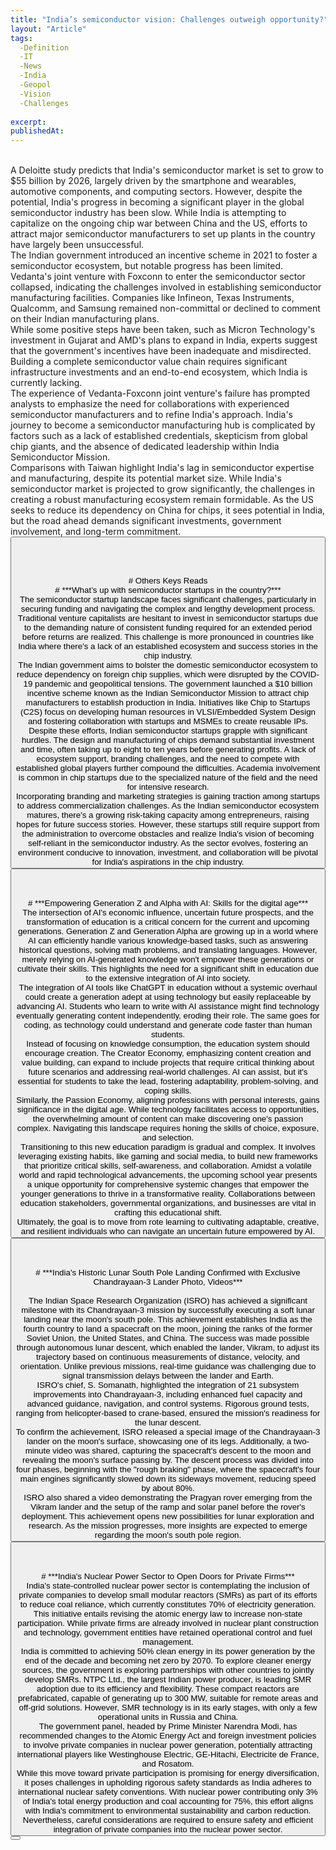 ```yaml
---
title: "India’s semiconductor vision: Challenges outweigh opportunity?"
layout: "Article"
tags: 
  -Definition
  -IT
  -News
  -India 
  -Geopol
  -Vision
  -Challenges
  
excerpt:
publishedAt:
---
```

<br/>
A Deloitte study predicts that India's semiconductor market is set to grow to $55 billion by 2026, largely driven by the smartphone and wearables, automotive components, and computing sectors. However, despite the potential, India's progress in becoming a significant player in the global semiconductor industry has been slow. While India is attempting to capitalize on the ongoing chip war between China and the US, efforts to attract major semiconductor manufacturers to set up plants in the country have largely been unsuccessful.
<br/>
The Indian government introduced an incentive scheme in 2021 to foster a semiconductor ecosystem, but notable progress has been limited. Vedanta's joint venture with Foxconn to enter the semiconductor sector collapsed, indicating the challenges involved in establishing semiconductor manufacturing facilities. Companies like Infineon, Texas Instruments, Qualcomm, and Samsung remained non-committal or declined to comment on their Indian manufacturing plans.
<br/>
While some positive steps have been taken, such as Micron Technology's investment in Gujarat and AMD's plans to expand in India, experts suggest that the government's incentives have been inadequate and misdirected. Building a complete semiconductor value chain requires significant infrastructure investments and an end-to-end ecosystem, which India is currently lacking.
<br/>
The experience of Vedanta-Foxconn joint venture's failure has prompted analysts to emphasize the need for collaborations with experienced semiconductor manufacturers and to refine India's approach. India's journey to become a semiconductor manufacturing hub is complicated by factors such as a lack of established credentials, skepticism from global chip giants, and the absence of dedicated leadership within India Semiconductor Mission.
<br/>
Comparisons with Taiwan highlight India's lag in semiconductor expertise and manufacturing, despite its potential market size. While India's semiconductor market is projected to grow significantly, the challenges in creating a robust manufacturing ecosystem remain formidable. As the US seeks to reduce its dependency on China for chips, it sees potential in India, but the road ahead demands significant investments, government involvement, and long-term commitment.
<br/>
<Button
  address="https://telecom.economictimes.indiatimes.com/news/devices/softbank-backed-chip-designer-arm-reveals-filing-for-blockbuster-u-s-ipo/102922609"
  text="Source"
/>
<br/>
<br/>
<br/>
<br/>
# Others Keys Reads
<br/>
# ***What’s up with semiconductor startups in the country?***
<br/>
The semiconductor startup landscape faces significant challenges, particularly in securing funding and navigating the complex and lengthy development process. Traditional venture capitalists are hesitant to invest in semiconductor startups due to the demanding nature of consistent funding required for an extended period before returns are realized. This challenge is more pronounced in countries like India where there's a lack of an established ecosystem and success stories in the chip industry.
<br/>
The Indian government aims to bolster the domestic semiconductor ecosystem to reduce dependency on foreign chip supplies, which were disrupted by the COVID-19 pandemic and geopolitical tensions. The government launched a $10 billion incentive scheme known as the Indian Semiconductor Mission to attract chip manufacturers to establish production in India. Initiatives like Chip to Startups (C2S) focus on developing human resources in VLSI/Embedded System Design and fostering collaboration with startups and MSMEs to create reusable IPs.
<br/>
Despite these efforts, Indian semiconductor startups grapple with significant hurdles. The design and manufacturing of chips demand substantial investment and time, often taking up to eight to ten years before generating profits. A lack of ecosystem support, branding challenges, and the need to compete with established global players further compound the difficulties. Academia involvement is common in chip startups due to the specialized nature of the field and the need for intensive research.
<br/>
Incorporating branding and marketing strategies is gaining traction among startups to address commercialization challenges. As the Indian semiconductor ecosystem matures, there's a growing risk-taking capacity among entrepreneurs, raising hopes for future success stories. However, these startups still require support from the administration to overcome obstacles and realize India's vision of becoming self-reliant in the semiconductor industry. As the sector evolves, fostering an environment conducive to innovation, investment, and collaboration will be pivotal for India's aspirations in the chip industry.
<br/>
<Button
  address="https://telecom.economictimes.indiatimes.com/news/devices/in-depth-whats-up-with-semiconductor-startups-in-the-country/102094347"
  text="Source"
/>
<br/>
<br/>
<br/>
# ***Empowering Generation Z and Alpha with AI: Skills for the digital age***
<br/>
The intersection of AI's economic influence, uncertain future prospects, and the transformation of education is a critical concern for the current and upcoming generations. Generation Z and Generation Alpha are growing up in a world where AI can efficiently handle various knowledge-based tasks, such as answering historical questions, solving math problems, and translating languages. However, merely relying on AI-generated knowledge won't empower these generations or cultivate their skills. This highlights the need for a significant shift in education due to the extensive integration of AI into society.
<br/>
The integration of AI tools like ChatGPT in education without a systemic overhaul could create a generation adept at using technology but easily replaceable by advancing AI. Students who learn to write with AI assistance might find technology eventually generating content independently, eroding their role. The same goes for coding, as technology could understand and generate code faster than human students.
<br/>
Instead of focusing on knowledge consumption, the education system should encourage creation. The Creator Economy, emphasizing content creation and value building, can expand to include projects that require critical thinking about future scenarios and addressing real-world challenges. AI can assist, but it's essential for students to take the lead, fostering adaptability, problem-solving, and coping skills.
<br/>
Similarly, the Passion Economy, aligning professions with personal interests, gains significance in the digital age. While technology facilitates access to opportunities, the overwhelming amount of content can make discovering one's passion complex. Navigating this landscape requires honing the skills of choice, exposure, and selection.
<br/>
Transitioning to this new education paradigm is gradual and complex. It involves leveraging existing habits, like gaming and social media, to build new frameworks that prioritize critical skills, self-awareness, and collaboration. Amidst a volatile world and rapid technological advancements, the upcoming school year presents a unique opportunity for comprehensive systemic changes that empower the younger generations to thrive in a transformative reality. Collaborations between education stakeholders, governmental organizations, and businesses are vital in crafting this educational shift.
<br/>
Ultimately, the goal is to move from rote learning to cultivating adaptable, creative, and resilient individuals who can navigate an uncertain future empowered by AI.
<br/>
<Button
  address="https://telecom.economictimes.indiatimes.com/news/devices/in-depth-whats-up-with-semiconductor-startups-in-the-country/102094347"
  text="Source"
/>
<br/>
<br/>
<br/>
# ***India's Historic Lunar South Pole Landing Confirmed with Exclusive Chandrayaan-3 Lander Photo, Videos***
<br/>
<Youtube id= "evdXcsw0rkI"/>
<br/>
The Indian Space Research Organization (ISRO) has achieved a significant milestone with its Chandrayaan-3 mission by successfully executing a soft lunar landing near the moon's south pole. This achievement establishes India as the fourth country to land a spacecraft on the moon, joining the ranks of the former Soviet Union, the United States, and China. The success was made possible through autonomous lunar descent, which enabled the lander, Vikram, to adjust its trajectory based on continuous measurements of distance, velocity, and orientation. Unlike previous missions, real-time guidance was challenging due to signal transmission delays between the lander and Earth.
<br/>
ISRO's chief, S. Somanath, highlighted the integration of 21 subsystem improvements into Chandrayaan-3, including enhanced fuel capacity and advanced guidance, navigation, and control systems. Rigorous ground tests, ranging from helicopter-based to crane-based, ensured the mission's readiness for the lunar descent.
<br/>
To confirm the achievement, ISRO released a special image of the Chandrayaan-3 lander on the moon's surface, showcasing one of its legs. Additionally, a two-minute video was shared, capturing the spacecraft's descent to the moon and revealing the moon's surface passing by. The descent process was divided into four phases, beginning with the "rough braking" phase, where the spacecraft's four main engines significantly slowed down its sideways movement, reducing speed by about 80%.
<br/>
ISRO also shared a video demonstrating the Pragyan rover emerging from the Vikram lander and the setup of the ramp and solar panel before the rover's deployment. This achievement opens new possibilities for lunar exploration and research. As the mission progresses, more insights are expected to emerge regarding the moon's south pole region.
<br/>
<Button
  address="https://telecom.economictimes.indiatimes.com/news/devices/in-depth-whats-up-with-semiconductor-startups-in-the-country/102094347"
  text="Source"
/>
<br/>
<br/>
<br/>
# ***India's Nuclear Power Sector to Open Doors for Private Firms***
<br/>
<Image src="/lukas-lehotsky-ixcHGhae2mg-unsplash.jpg" alt="" width={700} height={650} />
<br />
India's state-controlled nuclear power sector is contemplating the inclusion of private companies to develop small modular reactors (SMRs) as part of its efforts to reduce coal reliance, which currently constitutes 70% of electricity generation. This initiative entails revising the atomic energy law to increase non-state participation. While private firms are already involved in nuclear plant construction and technology, government entities have retained operational control and fuel management.
<br/>
India is committed to achieving 50% clean energy in its power generation by the end of the decade and becoming net zero by 2070. To explore cleaner energy sources, the government is exploring partnerships with other countries to jointly develop SMRs. NTPC Ltd., the largest Indian power producer, is leading SMR adoption due to its efficiency and flexibility. These compact reactors are prefabricated, capable of generating up to 300 MW, suitable for remote areas and off-grid solutions. However, SMR technology is in its early stages, with only a few operational units in Russia and China.
<br/>
The government panel, headed by Prime Minister Narendra Modi, has recommended changes to the Atomic Energy Act and foreign investment policies to involve private companies in nuclear power generation, potentially attracting international players like Westinghouse Electric, GE-Hitachi, Electricite de France, and Rosatom.
<br/>
While this move toward private participation is promising for energy diversification, it poses challenges in upholding rigorous safety standards as India adheres to international nuclear safety conventions. With nuclear power contributing only 3% of India's total energy production and coal accounting for 75%, this effort aligns with India's commitment to environmental sustainability and carbon reduction. Nevertheless, careful considerations are required to ensure safety and efficient integration of private companies into the nuclear power sector.
<br/>
<Button
  address="https://www.techtimes.com/articles/294604/20230802/indias-nuclear-power-sector-open-doors-private-firms.htm"
  text="Source"
/>
